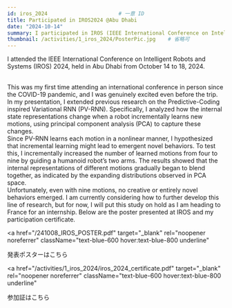 ```yaml
---
id: iros_2024                       # 一意 ID
title: Participated in IROS2024 @Abu Dhabi
date: "2024-10-14"
summary: I participated in IROS (IEEE International Conference on Intelligent Robots and Systems) in Abu Dhabi with a Late Breaking Poster (LBP) presentation. As an extension of the Predictive-Coding inspired Variational RNN (PV-RNN), I analyzed how the internal state representations change when the number of learned motions is gradually increased through incremental learning, using principal component analysis (PCA). Since these are preliminary results, I presented them as an LBP, but I plan to further develop this work in more interesting directions in the future.
thumbnail: /activities/1_iros_2024/PosterPic.jpg    # 省略可
---
```


I attended the IEEE International Conference on Intelligent Robots and Systems (IROS) 2024, held in Abu Dhabi from October 14 to 18, 2024.

<br />
This was my first time attending an international conference in person since the COVID-19 pandemic, and I was genuinely excited even before the trip.

<br />
In my presentation, I extended previous research on the Predictive-Coding inspired Variational RNN (PV-RNN). Specifically, I analyzed how the internal state representations change when a robot incrementally learns new motions, using principal component analysis (PCA) to capture these changes.

<br />
Since PV-RNN learns each motion in a nonlinear manner, I hypothesized that incremental learning might lead to emergent novel behaviors. To test this, I incrementally increased the number of learned motions from four to nine by guiding a humanoid robot’s two arms. The results showed that the internal representations of different motions gradually began to blend together, as indicated by the expanding distributions observed in PCA space.

<br />
Unfortunately, even with nine motions, no creative or entirely novel behaviors emerged. I am currently considering how to further develop this line of research, but for now, I will put this study on hold as I am heading to France for an internship. Below are the poster presented at IROS and my participation certificate.

<br />

<a
  href="/241008_IROS_POSTER.pdf"
  target="_blank"
  rel="noopener noreferrer"
  className="text-blue-600 hover:text-blue-800 underline"
>
  発表ポスターはこちら
</a>

<a
  href="/activities/1_iros_2024/iros_2024_certificate.pdf"
  target="_blank"
  rel="noopener noreferrer"
  className="text-blue-600 hover:text-blue-800 underline"
>
  参加証はこちら
</a>